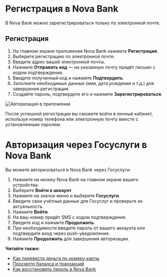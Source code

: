 
# Регистрация в Nova Bank

В Nova Bank можно зарегистрироваться только по электронной почте.

## Регистрация

1. На главном экране приложения Nova Bank нажмите **Регистрация**.
2. Выберите регистрацию по электронной почте.
3. Введите адрес вашей электронной почты.
4. Нажмите **Отправить код** — на указанную почту придёт письмо с кодом подтверждения.
5. Введите полученный код и нажмите **Подтвердить**.
6. Заполните необходимые данные (имя, дата рождения и т.д.) для завершения регистрации.
7. Создайте пароль, подтвердите его и нажмите **Зарегистрироваться**.

![Авторизация в приложении](../img/sign-in.png)

После успешной регистрации вы сможете войти в личный кабинет, используя номер телефона или электронную почту вместе с установленным паролем.

# Авторизация через Госуслуги в Nova Bank

Вы можете авторизоваться в Nova Bank через Госуслуги:

1. Нажмите на иконку Nova Bank на главном экране вашего устройства.
2. Выберите **Войти в аккаунт**.
3. Нажмите на значок меню и выберите **Госуслуги**.
4. Введите свои учётные данные для Госуслуг и проверьте их актуальность.
5. Нажмите **Войти**.
6. На ваш номер придёт SMS с кодом подтверждения.
7. Введите код и нажмите **Продолжить**.
8. При необходимости введите пароль от вашего аккаунта или подтвердите вход через push-уведомление.
9. Нажмите **Продолжить** для завершения авторизации.

**Читайте также:**

- [Как перевести деньги по номеру карты](../payments/transfers.mdx)
- [Просмотр баланса и транзакций](../balance.mdx) 
- [Как восстановить пароль в Nova Bank](change-password.mdx)
